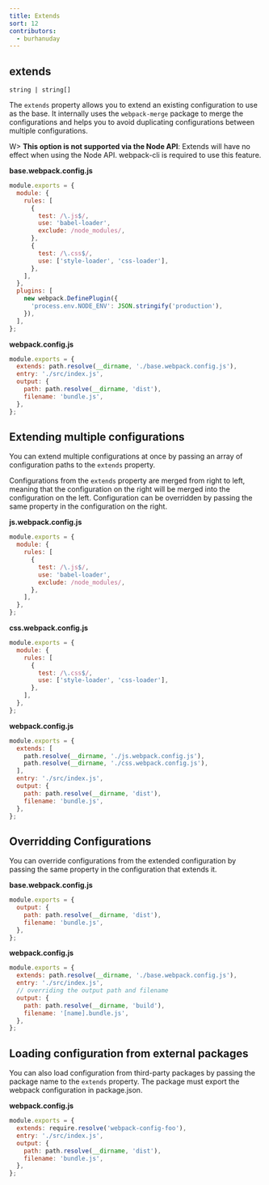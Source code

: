 ```yaml
---
title: Extends
sort: 12
contributors:
  - burhanuday
---
```


## extends

`string | string[]`

<Badge text="webpack v5.82.0+" /> <Badge text="webpack-cli v5.1.0+" />

The `extends` property allows you to extend an existing configuration to use as the base. It internally uses the `webpack-merge` package to merge the configurations and helps you to avoid duplicating configurations between multiple configurations.

W> **This option is not supported via the Node API**: Extends will have no effect when using the Node API. webpack-cli is required to use this feature.

**base.webpack.config.js**

```javascript
module.exports = {
  module: {
    rules: [
      {
        test: /\.js$/,
        use: 'babel-loader',
        exclude: /node_modules/,
      },
      {
        test: /\.css$/,
        use: ['style-loader', 'css-loader'],
      },
    ],
  },
  plugins: [
    new webpack.DefinePlugin({
      'process.env.NODE_ENV': JSON.stringify('production'),
    }),
  ],
};
```

**webpack.config.js**

```javascript
module.exports = {
  extends: path.resolve(__dirname, './base.webpack.config.js'),
  entry: './src/index.js',
  output: {
    path: path.resolve(__dirname, 'dist'),
    filename: 'bundle.js',
  },
};
```

## Extending multiple configurations

You can extend multiple configurations at once by passing an array of configuration paths to the `extends` property.

Configurations from the `extends` property are merged from right to left, meaning that the configuration on the right will be merged into the configuration on the left. Configuration can be overridden by passing the same property in the configuration on the right.

**js.webpack.config.js**

```javascript
module.exports = {
  module: {
    rules: [
      {
        test: /\.js$/,
        use: 'babel-loader',
        exclude: /node_modules/,
      },
    ],
  },
};
```

**css.webpack.config.js**

```javascript
module.exports = {
  module: {
    rules: [
      {
        test: /\.css$/,
        use: ['style-loader', 'css-loader'],
      },
    ],
  },
};
```

**webpack.config.js**

```javascript
module.exports = {
  extends: [
    path.resolve(__dirname, './js.webpack.config.js'),
    path.resolve(__dirname, './css.webpack.config.js'),
  ],
  entry: './src/index.js',
  output: {
    path: path.resolve(__dirname, 'dist'),
    filename: 'bundle.js',
  },
};
```

## Overridding Configurations

You can override configurations from the extended configuration by passing the same property in the configuration that extends it.

**base.webpack.config.js**

```javascript
module.exports = {
  output: {
    path: path.resolve(__dirname, 'dist'),
    filename: 'bundle.js',
  },
};
```

**webpack.config.js**

```javascript
module.exports = {
  extends: path.resolve(__dirname, './base.webpack.config.js'),
  entry: './src/index.js',
  // overriding the output path and filename
  output: {
    path: path.resolve(__dirname, 'build'),
    filename: '[name].bundle.js',
  },
};
```

## Loading configuration from external packages

You can also load configuration from third-party packages by passing the package name to the `extends` property. The package must export the webpack configuration in package.json.

**webpack.config.js**

```javascript
module.exports = {
  extends: require.resolve('webpack-config-foo'),
  entry: './src/index.js',
  output: {
    path: path.resolve(__dirname, 'dist'),
    filename: 'bundle.js',
  },
};
```

